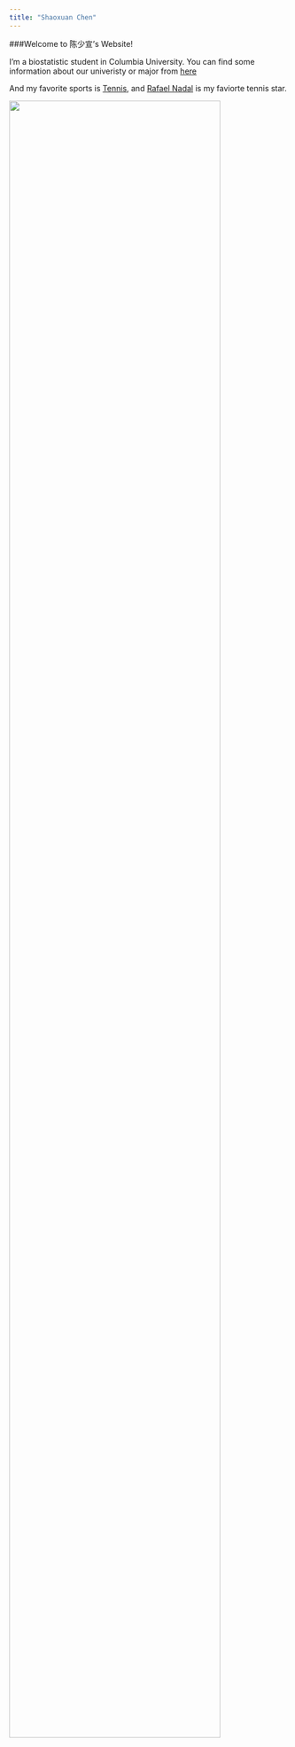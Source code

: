 ```yaml
---
title: "Shaoxuan Chen"
---
```

###Welcome to 陈少宣's Website!



I'm a biostatistic student in Columbia University.
You can find some information about our univeristy or major from [here](https://www.mailman.columbia.edu)

And my favorite sports is [Tennis](http://www.tennis.com), 
and [Rafael Nadal](https://en.wikipedia.org/wiki/Rafael_Nadal) is my faviorte tennis star.


<img src="picture/hk.jpg" style="width:87%">